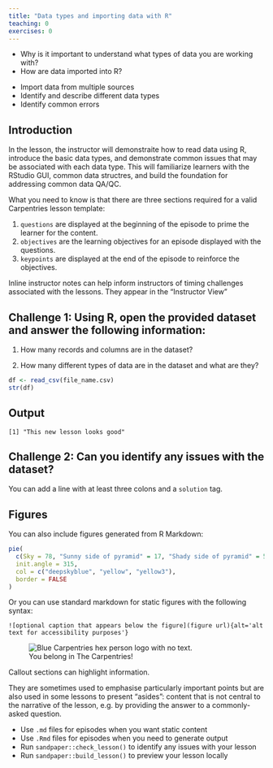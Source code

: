 ```yaml
---
title: "Data types and importing data with R"
teaching: 0
exercises: 0
---
```


:::::::::::::::::::::::::::::::::::::: questions 

- Why is it important to understand what types of data you are working with?
- How are data imported into R?

::::::::::::::::::::::::::::::::::::::::::::::::

::::::::::::::::::::::::::::::::::::: objectives

- Import data from multiple sources
- Identify and describe different data types 
- Identify common errors 

::::::::::::::::::::::::::::::::::::::::::::::::

## Introduction

In the lesson, the instructor will demonstraite how to read data using R, introduce the basic data types, and demonstrate common issues that may be associated with each data type. This will familiarize learners with the RStudio GUI, common data structres, and build the foundation for addressing common data QA/QC.

What you need to know is that there are three sections required for a valid
Carpentries lesson template:

 1. `questions` are displayed at the beginning of the episode to prime the
    learner for the content.
 2. `objectives` are the learning objectives for an episode displayed with
    the questions.
 3. `keypoints` are displayed at the end of the episode to reinforce the
    objectives.

:::::::::::::::::::::::::::::::::::::::::::::::::::::::::::::::::::: instructor

Inline instructor notes can help inform instructors of timing challenges
associated with the lessons. They appear in the "Instructor View"

::::::::::::::::::::::::::::::::::::::::::::::::::::::::::::::::::::::::::::::::

::::::::::::::::::::::::::::::::::::: challenge 

## Challenge 1: Using R, open the provided dataset and answer the following information:
  
1) How many records and columns are in the dataset?  
  
2) How many different types of data are in the dataset and what are they?   

```r
df <- read_csv(file_name.csv)
str(df)
```

:::::::::::::::::::::::: solution 

## Output
 
```output
[1] "This new lesson looks good"
```

:::::::::::::::::::::::::::::::::


## Challenge 2: Can you identify any issues with the dataset?

:::::::::::::::::::::::: solution 

You can add a line with at least three colons and a `solution` tag.

:::::::::::::::::::::::::::::::::
::::::::::::::::::::::::::::::::::::::::::::::::

## Figures

You can also include figures generated from R Markdown:

```r
pie(
  c(Sky = 78, "Sunny side of pyramid" = 17, "Shady side of pyramid" = 5), 
  init.angle = 315, 
  col = c("deepskyblue", "yellow", "yellow3"), 
  border = FALSE
)
```

Or you can use standard markdown for static figures with the following syntax:

`![optional caption that appears below the figure](figure url){alt='alt text for
accessibility purposes'}`

![You belong in The Carpentries!](https://raw.githubusercontent.com/carpentries/logo/master/Badge_Carpentries.svg){alt='Blue Carpentries hex person logo with no text.'}

::::::::::::::::::::::::::::::::::::: callout

Callout sections can highlight information.

They are sometimes used to emphasise particularly important points
but are also used in some lessons to present "asides": 
content that is not central to the narrative of the lesson,
e.g. by providing the answer to a commonly-asked question.

::::::::::::::::::::::::::::::::::::::::::::::::



::::::::::::::::::::::::::::::::::::: keypoints 

- Use `.md` files for episodes when you want static content
- Use `.Rmd` files for episodes when you need to generate output
- Run `sandpaper::check_lesson()` to identify any issues with your lesson
- Run `sandpaper::build_lesson()` to preview your lesson locally

::::::::::::::::::::::::::::::::::::::::::::::::

[r-markdown]: https://rmarkdown.rstudio.com/
